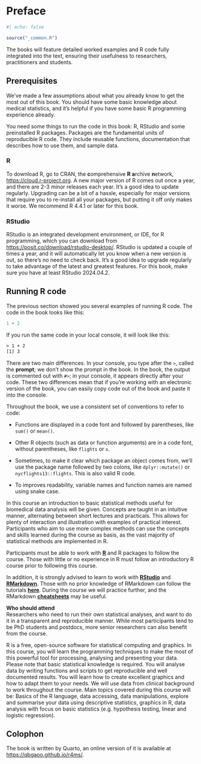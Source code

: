 # Preface

```r
#| echo: false

source("_common.R")
```

The books will feature detailed worked examples and R code fully integrated into the text, ensuring their usefulness to researchers, practitioners and students.

## Prerequisites

We’ve made a few assumptions about what you already know to get the most out of this book. You should have some basic knowledge about medical statistics, and it’s helpful if you have some basic R programming experience already.

You need some things to run the code in this book: R, RStudio and some preinstalled R packages. Packages are the fundamental units of reproducible R code. They include reusable functions, documentation that describes how to use them, and sample data.

### R

To download R, go to CRAN, the **c**omprehensive **R** **a**rchive **n**etwork, [https://cloud.r-project.org](#0). A new major version of R comes out once a year, and there are 2-3 minor releases each year. It’s a good idea to update regularly. Upgrading can be a bit of a hassle, especially for major versions that require you to re-install all your packages, but putting it off only makes it worse. We recommend R 4.4.1 or later for this book.

### RStudio

RStudio is an integrated development environment, or IDE, for R programming, which you can download from [https://posit.co/download/rstudio-desktop/](#0). RStudio is updated a couple of times a year, and it will automatically let you know when a new version is out, so there’s no need to check back. It’s a good idea to upgrade regularly to take advantage of the latest and greatest features. For this book, make sure you have at least RStudio 2024.04.2.

## Running R code

The previous section showed you several examples of running R code. The code in the book looks like this:

```r
1 + 2
```

If you run the same code in your local console, it will look like this:

``` yacc
> 1 + 2
[1] 3
```

There are two main differences. In your console, you type after the `>`, called the **prompt**; we don’t show the prompt in the book. In the book, the output is commented out with `#>`; in your console, it appears directly after your code. These two differences mean that if you’re working with an electronic version of the book, you can easily copy code out of the book and paste it into the console.

Throughout the book, we use a consistent set of conventions to refer to code:

-   Functions are displayed in a code font and followed by parentheses, like `sum()` or `mean()`.

-   Other R objects (such as data or function arguments) are in a code font, without parentheses, like `flights` or `x`.

-   Sometimes, to make it clear which package an object comes from, we’ll use the package name followed by two colons, like `dplyr::mutate()` or `nycflights13::flights`. This is also valid R code.

-   To improves readability, variable names and function names are named using snake case.

In this course an introduction to basic statistical methods useful for biomedical data analysis will be given. Concepts are taught in an intuitive manner, alternating between short lectures and practicals. This allows for plenty of interaction and illustration with examples of practical interest. Participants who aim to use more complex methods can use the concepts and skills learned during the course as basis, as the vast majority of statistical methods are implemented in R.

Participants must be able to work with [**R**](http://www.r-project.org/) and R packages to follow the course. Those with little or no experience in R must follow an introductory R course prior to following this course.

In addition, it is strongly advised to learn to work with [**RStudio**](https://www.rstudio.com/products/rstudio/) and [**RMarkdown**](https://rmarkdown.rstudio.com/). Those with no prior knowledge of RMarkdown can follow the tutorials [**here**](https://rmarkdown.rstudio.com/lesson-1.html). During the course we will practice further, and the RMarkdown [**cheatsheets**](https://rmarkdown.rstudio.com/lesson-15.html) may be useful.

**Who should attend**\
Researchers who need to run their own statistical analyses, and want to do it in a transparent and reproducible manner. While most participants tend to be PhD students and postdocs, more senior researchers can also benefit from the course.

R is a free, open-source software for statistical computing and graphics. In this course, you will learn the programming techniques to make the most of this powerful tool for processing, analysing and presenting your data. Please note that basic statistical knowledge is required. You will analyse data by writing functions and scripts to get reproducible and well documented results. You will learn how to create excellent graphics and how to adapt them to your needs. We will use data from clinical background to work throughout the course. Main topics covered during this course will be: Basics of the R language, data accessing, data manipulations, explore and summarise your data using descriptive statistics, graphics in R, data analysis with focus on basic statistics (e.g. hypothesis testing, linear and logistic regression).

## Colophon

The book is written by Quarto, an online version of it is available at [https://qbgaoo.github.io/r4ms/](#0).
